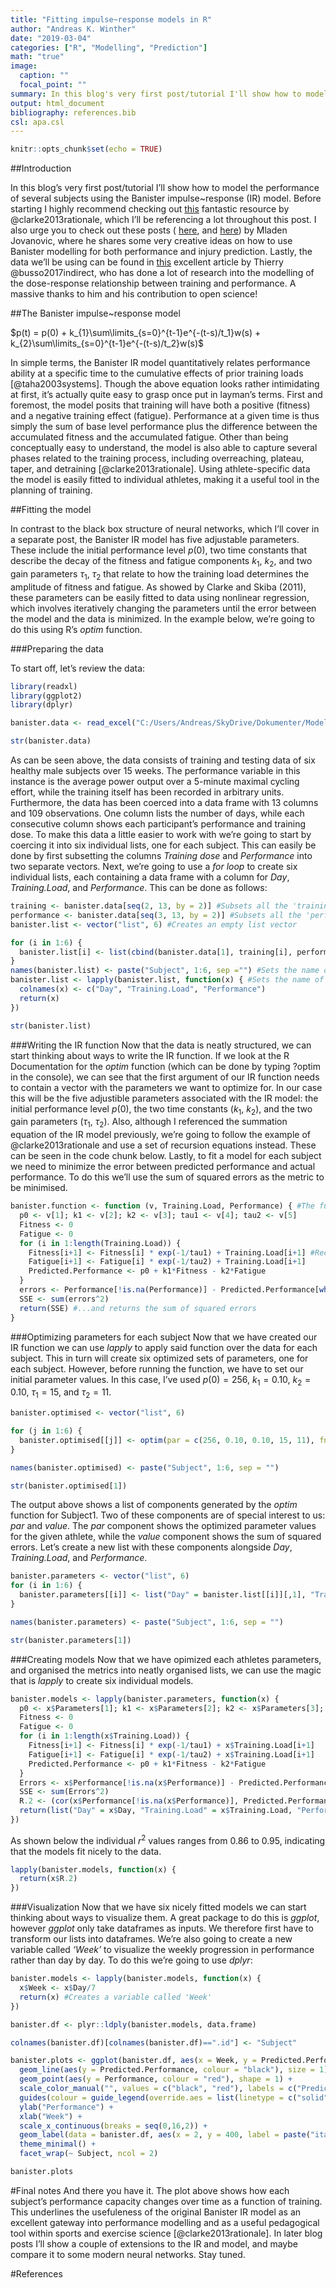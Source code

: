 ```yaml
---
title: "Fitting impulse~response models in R"
author: "Andreas K. Winther"
date: "2019-03-04"
categories: ["R", "Modelling", "Prediction"]
math: "true"
image:
  caption: ""
  focal_point: ""
summary: In this blog's very first post/tutorial I'll show how to model performance using the Banister impulse~response (IR) model.
output: html_document
bibliography: references.bib
csl: apa.csl
---
```


```r
knitr::opts_chunk$set(echo = TRUE)
```

##Introduction

In this blog's very first post/tutorial I'll show how to model the performance of several subjects using the Banister impulse~response (IR) model. Before starting I highly recommend checking out [this](https://www.ncbi.nlm.nih.gov/pubmed/23728131) fantastic resource by @clarke2013rationale, which I’ll be referencing a lot throughout this post. I also urge you to check out these posts ( [here](https://complementarytraining.net/banister-impulseresponse-model-in-r/), and [here](https://complementarytraining.net/predicting-injuries-using-bannister-model/)) by Mladen Jovanovic, where he shares some very creative ideas on how to use Banister modelling for both performance and injury prediction. Lastly, the data we’ll be using can be found in [this](https://www.nature.com/articles/srep40422) excellent article by Thierry @busso2017indirect, who has done a lot of research into the modelling of the dose-response relationship between training and performance. A massive thanks to him and his contribution to open science!

##The Banister impulse~response model

$p(t) = p(0) + k_{1}\sum\limits_{s=0}^{t-1}e^{-(t-s)/t_1}w(s) + k_{2}\sum\limits_{s=0}^{t-1}e^{-(t-s)/t_2}w(s)$

In simple terms, the Banister IR model quantitatively relates performance ability at a specific time to the cumulative effects of prior training loads [@taha2003systems]. Though the above equation looks rather intimidating at first, it’s actually quite easy to grasp once put in layman’s terms. First and foremost, the model posits that training will have both a positive (fitness) and a negative training effect (fatigue). Performance at a given time is thus simply the sum of base level performance plus the difference between the accumulated fitness and the accumulated fatigue. Other than being conceptually easy to understand, the model is also able to capture several phases related to the training process, including overreaching, plateau, taper, and detraining [@clarke2013rationale]. Using athlete-specific data the model is easily fitted to individual athletes, making it a useful tool in the planning of training.   

##Fitting the model 

In contrast to the black box structure of neural networks, which I’ll cover in a separate post, the Banister IR model has five adjustable parameters. These include the initial performance level $p(0)$, two time constants that describe the decay of the fitness and fatigue components $k_1$, $k_2$, and two gain parameters $\tau_1$, $\tau_2$ that relate to how the training load determines the amplitude of fitness and fatigue. As showed by Clarke and Skiba (2011), these parameters can be easily fitted to data using nonlinear regression, which involves iteratively changing the parameters until the error between the model and the data is minimized. In the example below, we’re going to do this using R’s *optim* function.  

###Preparing the data

To start off, let's review the data:        
```r
library(readxl)
library(ggplot2)
library(dplyr)
```
```r
banister.data <- read_excel("C:/Users/Andreas/SkyDrive/Dokumenter/ModellingInR/Busso2017su1.xlsx")
```
```r
str(banister.data)
```

As can be seen above, the data consists of training and testing data of six healthy male subjects over 15 weeks. The performance variable in this instance is the average power output over a 5-minute maximal cycling effort, while the training itself has been recorded in arbitrary units. Furthermore, the data has been coerced into a data frame with 13 columns and 109 observations. One column lists the number of days, while each consecutive column shows each participant's performance and training dose. To make this data a little easier to work with we're going to start by coercing it into six individual lists, one for each subject. This can easily be done by first subsetting the columns *Training dose* and *Performance* into two separate vectors. Next, we're going to use a *for loop* to create six individual lists, each containing a data frame with a column for *Day*, *Training.Load*, and *Performance*. This can be done as follows:
```r
training <- banister.data[seq(2, 13, by = 2)] #Subsets all the 'training dose'  columns
performance <- banister.data[seq(3, 13, by = 2)] #Subsets all the 'performance' columns
banister.list <- vector("list", 6) #Creates an empty list vector

for (i in 1:6) {
  banister.list[i] <- list(cbind(banister.data[1], training[i], performance[i])) 
}
names(banister.list) <- paste("Subject", 1:6, sep ="") #Sets the name of each data frame in the list to 'Athlete1', 2, etc
banister.list <- lapply(banister.list, function(x) { #Sets the name of each column within the data frames
  colnames(x) <- c("Day", "Training.Load", "Performance")
  return(x)
})

str(banister.list)
```

###Writing the IR function
Now that the data is neatly structured, we can start thinking about ways to write the IR function. If we look at the R Documentation for the *optim* function (which can be done by typing ?optim in the console), we can see that the first argument of our IR function needs to contain a vector with the parameters we want to optimize for. In our case this will be the five adjustible parameters associated with the IR model: the initial performance level $p(0)$, the two time constants ($k_1$, $k_2$), and the two gain parameters ($\tau_1$, $\tau_2$). Also, although I referenced the summation equation of the IR model previously, we're going to follow the example of @clarke2013rationale and use a set of recursion equations instead. These can be seen in the code chunk below. Lastly, to fit a model for each subject we need to minimize the error between predicted performance and actual performance. To do this we'll use the sum of squared errors as the metric to be minimised. 
```r
banister.function <- function (v, Training.Load, Performance) { #The function takes three inputs...
  p0 <- v[1]; k1 <- v[2]; k2 <- v[3]; tau1 <- v[4]; tau2 <- v[5]
  Fitness <- 0
  Fatigue <- 0
  for (i in 1:length(Training.Load)) {
    Fitness[i+1] <- Fitness[i] * exp(-1/tau1) + Training.Load[i+1] #Recursion equations
    Fatigue[i+1] <- Fatigue[i] * exp(-1/tau2) + Training.Load[i+1] 
    Predicted.Performance <- p0 + k1*Fitness - k2*Fatigue
  }
  errors <- Performance[!is.na(Performance)] - Predicted.Performance[which(!is.na(Performance))]  
  SSE <- sum(errors^2)
  return(SSE) #...and returns the sum of squared errors
}
```

###Optimizing parameters for each subject
Now that we have created our IR function we can use *lapply* to apply said function over the data for each subject. This in turn will create six optimized sets of parameters, one for each subject. However, before running the function, we have to set our initial parameter values. In this case, I've used $p(0) = 256$, $k_1 = 0.10$, $k_2 = 0.10$, $\tau_1 = 15$, and $\tau_2 = 11$. 
```r
banister.optimised <- vector("list", 6)

for (j in 1:6) {
  banister.optimised[[j]] <- optim(par = c(256, 0.10, 0.10, 15, 11), fn = banister.function, Training.Load = banister.list[[j]][,2], Performance = banister.list[[j]][,3])
}  

names(banister.optimised) <- paste("Subject", 1:6, sep = "")

str(banister.optimised[1])
```
The output above shows a list of components generated by the *optim* function for Subject1. Two of these components are of special interest to us: *par* and *value*. The *par* component shows the optimized parameter values for the given athlete, while the *value* component shows the sum of squared errors. Let's create a new list with these components alongside *Day*, *Training.Load*, and *Performance*.
```r
banister.parameters <- vector("list", 6)
for (i in 1:6) {
  banister.parameters[[i]] <- list("Day" = banister.list[[i]][,1], "Training.Load" = banister.list[[i]][,2], "Performance" = banister.list[[i]][,3], "Parameters" = banister.optimised[[i]]$par, "SSE" = banister.optimised[[i]]$value)
}

names(banister.parameters) <- paste("Subject", 1:6, sep = "")

str(banister.parameters[1])
```

###Creating models
Now that we have opimized each athletes parameters, and organised the metrics into neatly organised lists, we can use the magic that is *lapply* to create six individual models. 
```r
banister.models <- lapply(banister.parameters, function(x) {
  p0 <- x$Parameters[1]; k1 <- x$Parameters[2]; k2 <- x$Parameters[3]; tau1 <- x$Parameters[4]; tau2 <- x$Parameters[5]
  Fitness <- 0
  Fatigue <- 0
  for (i in 1:length(x$Training.Load)) {
    Fitness[i+1] <- Fitness[i] * exp(-1/tau1) + x$Training.Load[i+1]
    Fatigue[i+1] <- Fatigue[i] * exp(-1/tau2) + x$Training.Load[i+1]
    Predicted.Performance <- p0 + k1*Fitness - k2*Fatigue
  }
  Errors <- x$Performance[!is.na(x$Performance)] - Predicted.Performance[which(!is.na(x$Performance))]
  SSE <- sum(Errors^2)
  R.2 <- (cor(x$Performance[!is.na(x$Performance)], Predicted.Performance[which(!is.na(x$Performance))]))^2
  return(list("Day" = x$Day, "Training.Load" = x$Training.Load, "Performance" = x$Performance, "Predicted.Performance" = Predicted.Performance[!is.na(Predicted.Performance)], "SSE" = SSE ,"R.2" = R.2))
})

```
As shown below the individual $r^2$ values ranges from 0.86 to 0.95, indicating that the models fit nicely to the data.
```r
lapply(banister.models, function(x) {
  return(x$R.2)
})
```

###Visualization
Now that we have six nicely fitted models we can start thinking about ways to visualize them. A great package to do this is *ggplot*, however *ggplot* only take dataframes as inputs. We therefore first have to transform our lists into dataframes. We're also going to create a new variable called *'Week'* to visualize the weekly progression in performance rather than day by day. To do this we're going to use *dplyr*: 
```r
banister.models <- lapply(banister.models, function(x) {
  x$Week <- x$Day/7
  return(x) #Creates a variable called 'Week'
})

banister.df <- plyr::ldply(banister.models, data.frame)

colnames(banister.df)[colnames(banister.df)==".id"] <- "Subject"

banister.plots <- ggplot(banister.df, aes(x = Week, y = Predicted.Performance)) +
  geom_line(aes(y = Predicted.Performance, colour = "black"), size = 1) +
  geom_point(aes(y = Performance, colour = "red"), shape = 1) +
  scale_color_manual("", values = c("black", "red"), labels = c("Predicted Performance", "Actual Performance")) +
  guides(colour = guide_legend(override.aes = list(linetype = c("solid", "blank"), shape = c(NA, 1)))) +
  ylab("Performance") +
  xlab("Week") +
  scale_x_continuous(breaks = seq(0,16,2)) +
  geom_label(data = banister.df, aes(x = 2, y = 400, label = paste("italic(R) ^ 2 == ", round(R.2, 2))), parse = TRUE, size = 3) +
  theme_minimal() +
  facet_wrap(~ Subject, ncol = 2) 

banister.plots
```

#Final notes
And there you have it. The plot above shows how each subject's performance capacity changes over time as a function of training. This underlines the usefuleness of the original Banister IR model as an excellent gateway into performance modelling and as a useful pedagogical tool within sports and exercise science [@clarke2013rationale]. In later blog posts I'll show a couple of extensions to the IR and model, and maybe compare it to some modern neural networks. Stay tuned. 

#References